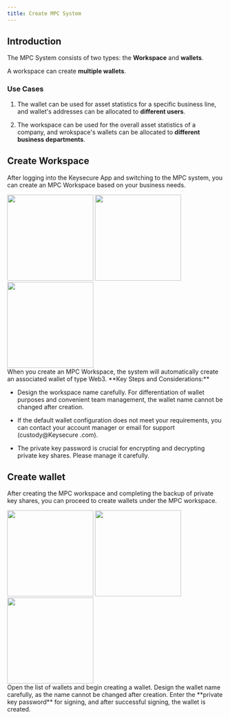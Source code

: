 ```yaml
---
title: Create MPC System
---
```


##  Introduction

The MPC System consists of two types: the **Workspace** and **wallets**.

A workspace can create **multiple wallets**.

###  Use Cases

1. The wallet can be used for asset statistics for a specific business line, and wallet's addresses can be allocated to **different users**.

2. The workspace can be used for the overall asset statistics of a company, and wrokspace's wallets can be allocated to **different business departments**.

##  Create Workspace

After logging into the Keysecure App and switching to the MPC system, you can create an MPC Workspace based on your business needs.

<div className="w-full flex items-center justify-center">
    <CardGroup cols={3}>
        <img src="/images/quickstart/mpc1.png" width="200"/>
        <img src="/images/quickstart/mpc2.png" width="200"/>
        <img src="/images/quickstart/mpc3.png" width="200"/>
    </CardGroup>
</div>

<Note>
When you create an MPC Workspace, the system will automatically create an associated wallet of type Web3.
</Note>

<Warning>
**Key Steps and Considerations:**

- Design the workspace name carefully. For differentiation of wallet purposes and convenient team management, the wallet name cannot be changed after creation.
  
- If the default wallet configuration does not meet your requirements, you can contact your account manager or email for support (custody@Keysecure .com).

- The private key password is crucial for encrypting and decrypting private key shares. Please manage it carefully.
</Warning>

##  Create wallet

After creating the MPC workspace and completing the backup of private key shares, you can proceed to create wallets under the MPC workspace.

<div className="w-full flex items-center justify-center">
    <CardGroup cols={3}>
        <img src="/images/quickstart/mpc4.png" width="200"/>
        <img src="/images/quickstart/mpc5.png" width="200"/>
        <img src="/images/quickstart/mpc6.png" width="200"/>
    </CardGroup>
</div>

<Steps>
<Step title="Select Target Workspace">
    Open the list of wallets and begin creating a wallet.
<Warning>
Design the wallet name carefully, as the name cannot be changed after creation.
</Warning>
</Step>
<Step title="Create with Private Key Signature">
    Enter the **private key password** for signing, and after successful signing, the wallet is created.
</Step>
</Steps>

